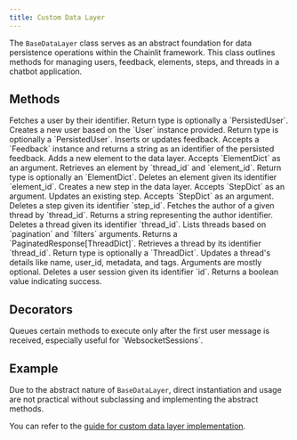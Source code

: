 ```yaml
---
title: Custom Data Layer
---
```


The `BaseDataLayer` class serves as an abstract foundation for data persistence operations within the Chainlit framework. This class outlines methods for managing users, feedback, elements, steps, and threads in a chatbot application.

## Methods

<ParamField path="async get_user(self, identifier: str)" type="Coroutine">
  Fetches a user by their identifier. Return type is optionally a `PersistedUser`.
</ParamField>

<ParamField path="async create_user(self, user: User)" type="Coroutine">
  Creates a new user based on the `User` instance provided. Return type is optionally a `PersistedUser`.
</ParamField>

<ParamField path="async upsert_feedback(self, feedback: Feedback)" type="Coroutine">
  Inserts or updates feedback. Accepts a `Feedback` instance and returns a string as an identifier of the persisted feedback.
</ParamField>

<ParamField path="async create_element(self, element_dict: ElementDict)" type="Coroutine" optional>
  Adds a new element to the data layer. Accepts `ElementDict` as an argument.
</ParamField>

<ParamField path="async get_element(self, thread_id: str, element_id: str)" type="Coroutine">
  Retrieves an element by `thread_id` and `element_id`. Return type is optionally an `ElementDict`.
</ParamField>

<ParamField path="async delete_element(self, element_id: str)" type="Coroutine" optional>
  Deletes an element given its identifier `element_id`.
</ParamField>

<ParamField path="async create_step(self, step_dict: StepDict)" type="Coroutine" optional>
  Creates a new step in the data layer. Accepts `StepDict` as an argument.
</ParamField>

<ParamField path="async update_step(self, step_dict: StepDict)" type="Coroutine" optional>
  Updates an existing step. Accepts `StepDict` as an argument.
</ParamField>

<ParamField path="async delete_step(self, step_id: str)" type="Coroutine" optional>
  Deletes a step given its identifier `step_id`.
</ParamField>

<ParamField path="async get_thread_author(self, thread_id: str)" type="Coroutine">
  Fetches the author of a given thread by `thread_id`. Returns a string representing the author identifier.
</ParamField>

<ParamField path="async delete_thread(self, thread_id: str)" type="Coroutine">
  Deletes a thread given its identifier `thread_id`.
</ParamField>

<ParamField path="async list_threads(self, pagination: Pagination, filters: ThreadFilter)" type="Coroutine">
  Lists threads based on `pagination` and `filters` arguments. Returns a `PaginatedResponse[ThreadDict]`.
</ParamField>

<ParamField path="async get_thread(self, thread_id: str)" type="Coroutine">
  Retrieves a thread by its identifier `thread_id`. Return type is optionally a `ThreadDict`.
</ParamField>

<ParamField path="async update_thread(self, thread_id: str, name: Optional[str] = None, user_id: Optional[str] = None, metadata: Optional[Dict] = None, tags: Optional[List[str]] = None)" type="Coroutine">
  Updates a thread's details like name, user_id, metadata, and tags. Arguments are mostly optional.
</ParamField>

<ParamField path="async delete_user_session(self, id: str)" type="Coroutine">
  Deletes a user session given its identifier `id`. Returns a boolean value indicating success.
</ParamField>

## Decorators

<ParamField path="queue_until_user_message()" type="Decorator">
  Queues certain methods to execute only after the first user message is received, especially useful for `WebsocketSessions`.
</ParamField>

## Example

Due to the abstract nature of `BaseDataLayer`, direct instantiation and usage are not practical without subclassing and implementing the abstract methods.

You can refer to the [guide for custom data layer implementation](/data-persistence/custom).